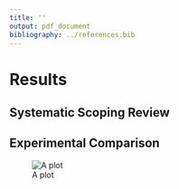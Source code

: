 ```yaml
---
title: ''
output: pdf_document
bibliography: ../references.bib
---
```


# Results

## Systematic Scoping Review

## Experimental Comparison

![A plot](../preregistration/example_plot.png)
